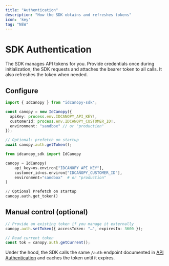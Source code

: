 ```yaml
---
title: "Authentication"
description: "How the SDK obtains and refreshes tokens"
icon: 'key'
tag: "NEW"
---
```


# SDK Authentication
The SDK manages API tokens for you. Provide credentials once during initialization; the SDK requests and attaches the bearer token to all calls. It also refreshes the token when needed.

## Configure
<Tabs>
  <Tab title="Node (JS/TS)">
  
```ts
import { IdCanopy } from "idcanopy-sdk";

const canopy = new IdCanopy({
  apiKey: process.env.IDCANOPY_API_KEY!,
  customerId: process.env.IDCANOPY_CUSTOMER_ID!,
  environment: "sandbox" // or "production"
});

// Optional: prefetch on startup
await canopy.auth.getToken();
```
</Tab> <Tab title="Python">
```python
from idcanopy_sdk import IdCanopy

canopy = IdCanopy(
    api_key=os.environ["IDCANOPY_API_KEY"],
    customer_id=os.environ["IDCANOPY_CUSTOMER_ID"],
    environment="sandbox"  # or "production"
)

// Optional Prefetch on startup
canopy.auth.get_token()
```
</Tab> </Tabs>

## Manual control (optional)
```ts
// Provide an existing token if you manage it externally
canopy.auth.setToken({ accessToken: "…", expiresIn: 3600 });

// Read current token
const tok = canopy.auth.getCurrent();

```
<Note> Under the hood, the SDK calls the same `/auth` endpoint documented in [API Authentication](/authentication) and caches the token until it expires. </Note>

